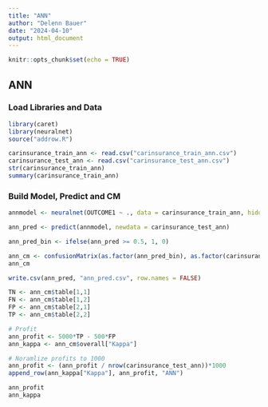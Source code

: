 ---
title: "ANN"
author: "Delenn Bauer"
date: "2024-04-10"
output: html_document
---

```{r setup, include=FALSE}
knitr::opts_chunk$set(echo = TRUE)
```

## ANN

### Load Libraries and Data

```{r}
library(caret)
library(neuralnet)
source("addrow.R")

carinsurance_train_ann <- read.csv("carinsurance_train_ann.csv")
carinsurance_test_ann <- read.csv("carinsurance_test_ann.csv")
str(carinsurance_train_ann)
summary(carinsurance_train_ann)
```

### Build Model, Predict and CM

```{r, cache=TRUE}
annmodel <- neuralnet(OUTCOME1 ~ ., data = carinsurance_train_ann, hidden = 3)
```

```{r, cache=TRUE}
ann_pred <- predict(annmodel, newdata = carinsurance_test_ann)
```

```{r, cache=TRUE}
ann_pred_bin <- ifelse(ann_pred >= 0.5, 1, 0)
```

```{r, cache=TRUE}
ann_cm <- confusionMatrix(as.factor(ann_pred_bin), as.factor(carinsurance_test_ann$OUTCOME1), positive = "1")
ann_cm

write.csv(ann_pred, "ann_pred.csv", row.names = FALSE)
```

```{r, cache=TRUE}
TN <- ann_cm$table[1,1]
FN <- ann_cm$table[1,2]
FP <- ann_cm$table[2,1]
TP <- ann_cm$table[2,2]

# Profit
ann_profit <- 5000*TP - 500*FP
ann_kappa <- ann_cm$overall["Kappa"]

# Noramlize profits to 1000
ann_profit <- (ann_profit / nrow(carinsurance_test_ann))*1000
append_row(ann_kappa["Kappa"], ann_profit, "ANN")

ann_profit
ann_kappa
```